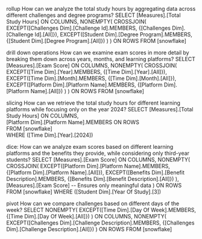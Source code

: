 rollup
How can we analyze the total study hours by aggregating data across different challenges and degree programs?
SELECT 
  [Measures].[Total Study Hours] ON COLUMNS,
  NONEMPTY(
    CROSSJOIN(
      EXCEPT([Challenges Dim].[Challenge Id].MEMBERS, {[Challenges Dim].[Challenge Id].[All]}),
      EXCEPT([Student Dim].[Degree Program].MEMBERS, {[Student Dim].[Degree Program].[All]})
    )
  ) ON ROWS
FROM [snowflake]

drill down operations
How can we examine exam scores in more detail by breaking them down across years, months, and learning platforms?
SELECT 
  [Measures].[Exam Score] ON COLUMNS,
  NONEMPTY(
    CROSSJOIN(
      EXCEPT([Time Dim].[Year].MEMBERS, {[Time Dim].[Year].[All]}), 
      EXCEPT([Time Dim].[Month].MEMBERS, {[Time Dim].[Month].[All]}), 
      EXCEPT([Platform Dim].[Platform Name].MEMBERS, {[Platform Dim].[Platform Name].[All]})
    )
  ) ON ROWS
FROM [snowflake]

slicing
 How can we retrieve the total study hours for different learning platforms while focusing only on the year 2024?
SELECT 
  [Measures].[Total Study Hours] ON COLUMNS,  
  [Platform Dim].[Platform Name].MEMBERS ON ROWS  
FROM [snowflake]  
WHERE ([Time Dim].[Year].[2024])  

dice:
How can we analyze exam scores based on different learning platforms and the benefits they provide, while considering only third-year students?
SELECT 
  [Measures].[Exam Score] ON COLUMNS,
  NONEMPTY(
    CROSSJOIN(
      EXCEPT([Platform Dim].[Platform Name].MEMBERS, {[Platform Dim].[Platform Name].[All]}),
      EXCEPT([Benefits Dim].[Benefit Description].MEMBERS, {[Benefits Dim].[Benefit Description].[All]})
    ), [Measures].[Exam Score]  -- Ensures only meaningful data
  ) ON ROWS
FROM [snowflake]
WHERE ([Student Dim].[Year Of Study].[3])

pivot
How can we compare challenges based on different days of the week?
SELECT 
  NONEMPTY(
    EXCEPT([Time Dim].[Day Of Week].MEMBERS, {[Time Dim].[Day Of Week].[All]})
  ) ON COLUMNS,
  NONEMPTY(
    EXCEPT([Challenges Dim].[Challenge Description].MEMBERS, {[Challenges Dim].[Challenge Description].[All]})
  ) ON ROWS
FROM [snowflake]
